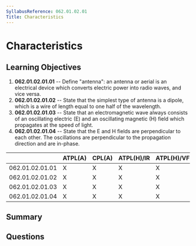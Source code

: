 ```yaml
---
SyllabusReference: 062.01.02.01
Title: Characteristics
---
```


# Characteristics

## Learning Objectives

1. **062.01.02.01.01** -- Define "antenna": an antenna or aerial is an
   electrical device which converts electric power into radio waves, and vice
   versa.
2. **062.01.02.01.02** -- State that the simplest type of antenna is a dipole,
   which is a wire of length equal to one half of the wavelength.
3. **062.01.02.01.03** -- State that an electromagnetic wave always consists of
   an oscillating electric (E) and an oscillating magnetic (H) field which
   propagates at the speed of light.
4. **062.01.02.01.04** -- State that the E and H fields are perpendicular to
   each other. The oscillations are perpendicular to the propagation direction
   and are in-phase.

|                 | ATPL(A) | CPL(A) | ATPL(H)/IR | ATPL(H)/VFR | CPL(H) | IR  | CBIR(A) |
| --------------- | ------- | ------ | ---------- | ----------- | ------ | --- | ------- |
| 062.01.02.01.01 | X       | X      | X          | X           | X      | X   |         |
| 062.01.02.01.02 | X       | X      | X          | X           | X      | X   |         |
| 062.01.02.01.03 | X       | X      | X          | X           | X      | X   |         |
| 062.01.02.01.04 | X       | X      | X          | X           | X      | X   |         |

## Summary

## Questions
